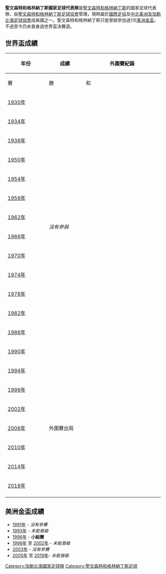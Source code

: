 {{Infobox National football team 
|  Name               = 聖文森特和格林納丁斯
|  Badge              = Flag of Saint Vincent and the Grenadines.svg
|  Nickname           =  
|  Association        = [[聖文森特和格林納丁斯足球協會|聖文森特和格林納丁斯足球協會]] 
|  Confederation      = [[中北美洲及加勒比海足協|中北美洲及加勒比海足協]] 
|  Coach              = {{link-en|肯代爾·馬庫瑞|Kendale Mercury}}
|  Captain            = {{link-en|科尼利厄斯·斯圖爾特|Cornelius Stewart}}
|  Most caps          = {{link-en|尚德爾·薩姆爾|Shandel Samuel}}<br />{{link-en|肯德爾·韋洛克斯|Kendall Velox}} (63) 
|  Top scorer         = {{link-en|尚德爾·薩姆爾|Shandel Samuel}} (32)
|  Home Stadium       = {{link-en|勒內·謝爾蓋·納巴霍斯體育場|Stade René Serge Nabajoth}}
|  FIFA Trigramme     = VIN 
| FIFA Rank          = {{FIFA World Rankings|VIN}}
|  FIFA max           = 73
|  FIFA max date      = 2007年10月
|  FIFA min           = 180
|  FIFA min date      = 2017年1月、2018年12月至2019年1月
| Elo Rank           = {{World Football Elo Ratings|Saint Vincent and the Grenadines}}
|  Elo max            = 104
|  Elo max date       = 2007年1月
|  Elo min            = 182
|  Elo min date       = 2018年11月

| pattern_la1 =_bra16h
| pattern_b1  =_bra16h
| pattern_ra1 =_bra16h
| pattern_sh1 =_yellow_stripes
| pattern_so1 =_3_stripes_yellow
| leftarm1=FFFF00
| body1=FFFF00
| rightarm1=FFFF00
| shorts1=0000FF
| socks1=0000FF
| pattern_la2 =_svg16a
| pattern_b2  =_svg16a
| pattern_ra2 =_svg16a
| pattern_sh2 =_nikewhite
| pattern_so2 =
| leftarm2=406125
| body2=406125
| rightarm2=406125
| shorts2=004400
| socks2=004400

| World cup apps     = 
| World cup first    =  
| World cup best     =  
| Regional name      = [[美洲金盃|美洲金盃]]
| Regional cup apps  = 1
| Regional cup first = [[1996年美洲金盃|1996年美洲金盃]]
| Regional cup best  = 小組賽，[[1996年美洲金盃|1996年美洲金盃]]
}}

'''聖文森特和格林納丁斯國家足球代表隊'''是[[聖文森特和格林納丁斯|聖文森特和格林納丁斯]]的國家足球代表隊，由[[聖文森特和格林納丁斯足球協會|聖文森特和格林納丁斯足球協會]]管理，現時屬於[[國際足協|國際足協]]及[[中北美洲及加勒比海足球協會|中北美洲及加勒比海足球協會]]成員國之一。聖文森特和格林納丁斯只是曾經參加過1次[[美洲金盃|美洲金盃]]，不過至今仍未晉身過世界盃決賽週。

== 世界盃成績 ==
{| class="wikitable" style="text-align: center;" width="520px;"
|-
!width="140px" rowspan=2 |年份
!width="130px" rowspan=2 |成績
!width="300px" colspan=6 |外圍賽紀錄
|-
!width="50px"|賽
!width="50px"|勝
!width="50px"|和
!width="50px"|負
!width="50px"|入球
!width="50px"|失球
|-
|{{flagicon|Uruguay}} [[1930年世界盃足球賽|1930年]]
|rowspan=14 colspan=7 |''沒有參與''
|-
|{{flagicon|Italy|old}} [[1934年世界盃足球賽|1934年]]
|-
|{{flagicon|France}} [[1938年世界盃足球賽|1938年]]
|-
|{{flagicon|Brazil}} [[1950年世界盃足球賽|1950年]]
|-
|{{flagicon|Switzerland}} [[1954年世界盃足球賽|1954年]]
|-
|{{flagicon|Sweden}} [[1958年世界盃足球賽|1958年]]
|-
|{{flagicon|Chile}} [[1962年世界盃足球賽|1962年]]
|-
|{{flagicon|England}} [[1966年世界盃足球賽|1966年]]
|-
|{{flagicon|Mexico}} [[1970年世界盃足球賽|1970年]] 
|-
|{{flagicon|West Germany}} [[1974年世界盃足球賽|1974年]]
|-
|{{flagicon|Argentina}} [[1978年世界盃足球賽|1978年]] 
|-
|{{flagicon|Spain}} [[1982年世界盃足球賽|1982年]]
|-
|{{flagicon|Mexico}} [[1986年世界盃足球賽|1986年]]
|-
|{{flagicon|Italy}} [[1990年世界盃足球賽|1990年]]
|-
|{{flagicon|USA}} [[1994年世界盃足球賽|1994年]]
|rowspan=7 colspan=7 |外圍賽出局
|-
|{{flagicon|France}} [[1998年世界盃足球賽|1998年]] 
|-
|{{flagicon|South Korea}}{{flagicon|Japan}} [[2002年世界盃足球賽|2002年]] 
|-
|{{flagicon|Germany}} [[2006年世界盃足球賽|2006年]] 
|-
|{{flagicon|South Africa}} [[2010年世界盃足球賽|2010年]] 
|-
|{{flagicon|BRA}} [[2014年世界盃足球賽|2014年]] 
|-
|{{flagicon|RUS}} [[2018年世界盃足球賽|2018年]] 
|-
|}

== 美洲金盃成績 ==
* [[1991年美洲金盃|1991年]] - ''沒有參賽''
* [[1993年美洲金盃|1993年]] - ''未能晉級''
* [[1996年美洲金盃|1996年]] - '''小組賽'''
* [[1998年美洲金盃|1998年]] 至 [[2002年美洲金盃|2002年]] - ''未能晉級''
* [[2003年美洲金盃|2003年]] - ''沒有參賽''
* [[2005年美洲金盃|2005年]] 至 [[2019年美洲金盃|2019年]]- ''未能晉級''

{{CONCACAF teams}}
{{國際足球}}

[[Category:加勒比海國家足球隊|Category:加勒比海國家足球隊]]
[[Category:聖文森特和格林納丁斯足球|Category:聖文森特和格林納丁斯足球]]
